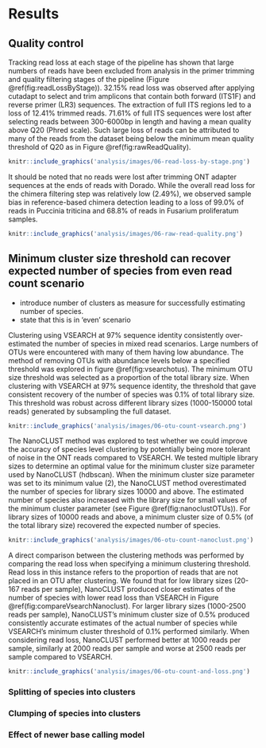 
# Results

## Quality control

Tracking read loss at each stage of the pipeline has shown that large numbers of reads have been excluded from analysis in the primer trimming and quality filtering stages of the pipeline (Figure \@ref(fig:readLossByStage)).
32.15% read loss was observed after applying cutadapt to select and trim amplicons that contain both forward (ITS1F) and reverse primer (LR3) sequences.
The extraction of full ITS regions led to a loss of 12.41% trimmed reads.
71.61% of full ITS sequences were lost after selecting reads between 300-6000bp in length and having a mean quality above Q20 (Phred scale).
Such large loss of reads can be attributed to many of the reads from the dataset being below the minimum mean quality threshold of Q20 as in Figure \@ref(fig:rawReadQuality).


```r
knitr::include_graphics('analysis/images/06-read-loss-by-stage.png')
```

It should be noted that no reads were lost after trimming ONT adapter sequences at the ends of reads with Dorado.
While the overall read loss for the chimera filtering step was relatively low (2.49%), we observed sample bias in reference-based chimera detection
leading to a loss of 99.0% of reads in Puccinia triticina and 68.8% of reads in Fusarium proliferatum samples.

```r
knitr::include_graphics('analysis/images/06-raw-read-quality.png')
```

## Minimum cluster size threshold can recover expected number of species from even read count scenario {#cluster-results}

- introduce number of clusters as measure for successfully estimating number of species.
- state that this is in 'even' scenario

Clustering using VSEARCH at 97% sequence identity consistently over-estimated the number of species in mixed read scenarios.
Large numbers of OTUs were encountered with many of them having low abundance.
The method of removing OTUs with abundance levels below a specified threshold was explored in figure \@ref(fig:vsearchotus).
The minimum OTU size threshold was selected as a proportion of the total library size.
When clustering with VSEARCH at 97% sequence identity, the threshold that gave consistent recovery of the number of species was 0.1% of total library size.
This threshold was robust across different library sizes (1000-150000 total reads) generated by subsampling the full dataset.

```r
knitr::include_graphics('analysis/images/06-otu-count-vsearch.png')
```

The NanoCLUST method was explored to test whether we could improve the accuracy of species level clustering by potentially
being more tolerant of noise in the ONT reads compared to VSEARCH.
We tested multiple library sizes to determine an optimal value for the minimum cluster size parameter used by NanoCLUST (hdbscan).
When the minimum cluster size parameter was set to its minimum value (2), the NanoCLUST method overestimated the number of species for library sizes 10000 and above.
The estimated number of species also increased with the library size for small values of the minimum cluster parameter (see Figure \@ref(fig:nanoclustOTUs)).
For library sizes of 10000 reads and above, a minimum cluster size of 0.5% (of the total library size) recovered the expected number of species.


```r
knitr::include_graphics('analysis/images/06-otu-count-nanoclust.png')
```

A direct comparison between the clustering methods was performed by comparing the read loss when specifying a minimum clustering threshold.
Read loss in this instance refers to the proportion of reads that are not placed in an OTU after clustering.
We found that for low library sizes (20-167 reads per sample), NanoCLUST produced closer estimates of the number of species
with lower read loss than VSEARCH in Figure \@ref(fig:compareVsearchNanoclust).
For larger library sizes (1000-2500 reads per sample), NanoCLUST's minimum cluster size of 0.5% produced consistently
accurate estimates of the actual number of species while VSEARCH's minimum cluster threshold of 0.1% performed similarly.
When considering read loss, NanoCLUST performed better at 1000 reads per sample, similarly at 2000 reads per sample
and worse at 2500 reads per sample compared to VSEARCH.

```r
knitr::include_graphics('analysis/images/06-otu-count-and-loss.png')
```

### Splitting of species into clusters

### Clumping of species into clusters

### Effect of newer base calling model